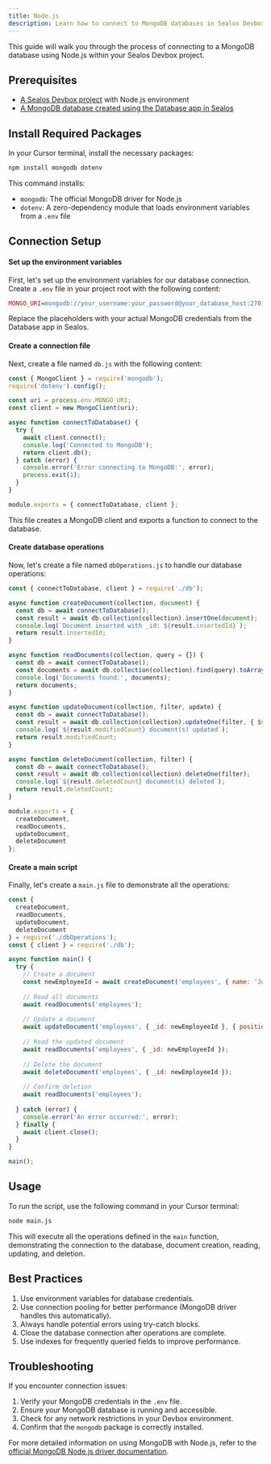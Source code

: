 ```yaml
---
title: Node.js
description: Learn how to connect to MongoDB databases in Sealos Devbox using Node.js
---
```


This guide will walk you through the process of connecting to a MongoDB database using Node.js within your Sealos Devbox project.

## Prerequisites

- [A Sealos Devbox project](/docs/guides/fundamentals/create-a-project) with Node.js environment
- [A MongoDB database created using the Database app in Sealos](./)

## Install Required Packages

In your Cursor terminal, install the necessary packages:

```bash
npm install mongodb dotenv
```

This command installs:
- `mongodb`: The official MongoDB driver for Node.js
- `dotenv`: A zero-dependency module that loads environment variables from a `.env` file

## Connection Setup

<div className='steps [&_h4]:step'>

#### Set up the environment variables

First, let's set up the environment variables for our database connection. Create a `.env` file in your project root with the following content:

```ini title=".env"
MONGO_URI=mongodb://your_username:your_password@your_database_host:27017/your_database_name?authSource=admin
```

Replace the placeholders with your actual MongoDB credentials from the Database app in Sealos.

#### Create a connection file

Next, create a file named `db.js` with the following content:

```javascript title="db.js"
const { MongoClient } = require('mongodb');
require('dotenv').config();

const uri = process.env.MONGO_URI;
const client = new MongoClient(uri);

async function connectToDatabase() {
  try {
    await client.connect();
    console.log('Connected to MongoDB');
    return client.db();
  } catch (error) {
    console.error('Error connecting to MongoDB:', error);
    process.exit(1);
  }
}

module.exports = { connectToDatabase, client };
```

This file creates a MongoDB client and exports a function to connect to the database.

#### Create database operations

Now, let's create a file named `dbOperations.js` to handle our database operations:

```javascript title="dbOperations.js"
const { connectToDatabase, client } = require('./db');

async function createDocument(collection, document) {
  const db = await connectToDatabase();
  const result = await db.collection(collection).insertOne(document);
  console.log(`Document inserted with _id: ${result.insertedId}`);
  return result.insertedId;
}

async function readDocuments(collection, query = {}) {
  const db = await connectToDatabase();
  const documents = await db.collection(collection).find(query).toArray();
  console.log('Documents found:', documents);
  return documents;
}

async function updateDocument(collection, filter, update) {
  const db = await connectToDatabase();
  const result = await db.collection(collection).updateOne(filter, { $set: update });
  console.log(`${result.modifiedCount} document(s) updated`);
  return result.modifiedCount;
}

async function deleteDocument(collection, filter) {
  const db = await connectToDatabase();
  const result = await db.collection(collection).deleteOne(filter);
  console.log(`${result.deletedCount} document(s) deleted`);
  return result.deletedCount;
}

module.exports = {
  createDocument,
  readDocuments,
  updateDocument,
  deleteDocument
};
```

#### Create a main script

Finally, let's create a `main.js` file to demonstrate all the operations:

```javascript title="main.js"
const {
  createDocument,
  readDocuments,
  updateDocument,
  deleteDocument
} = require('./dbOperations');
const { client } = require('./db');

async function main() {
  try {
    // Create a document
    const newEmployeeId = await createDocument('employees', { name: 'John Doe', position: 'Developer' });
    
    // Read all documents
    await readDocuments('employees');
    
    // Update a document
    await updateDocument('employees', { _id: newEmployeeId }, { position: 'Senior Developer' });
    
    // Read the updated document
    await readDocuments('employees', { _id: newEmployeeId });
    
    // Delete the document
    await deleteDocument('employees', { _id: newEmployeeId });
    
    // Confirm deletion
    await readDocuments('employees');
    
  } catch (error) {
    console.error('An error occurred:', error);
  } finally {
    await client.close();
  }
}

main();
```

</div>

## Usage

To run the script, use the following command in your Cursor terminal:

```bash
node main.js
```

This will execute all the operations defined in the `main` function, demonstrating the connection to the database, document creation, reading, updating, and deletion.

## Best Practices

1. Use environment variables for database credentials.
2. Use connection pooling for better performance (MongoDB driver handles this automatically).
3. Always handle potential errors using try-catch blocks.
4. Close the database connection after operations are complete.
5. Use indexes for frequently queried fields to improve performance.

## Troubleshooting

If you encounter connection issues:

1. Verify your MongoDB credentials in the `.env` file.
2. Ensure your MongoDB database is running and accessible.
3. Check for any network restrictions in your Devbox environment.
4. Confirm that the `mongodb` package is correctly installed.

For more detailed information on using MongoDB with Node.js, refer to the [official MongoDB Node.js driver documentation](https://docs.mongodb.com/drivers/node/).